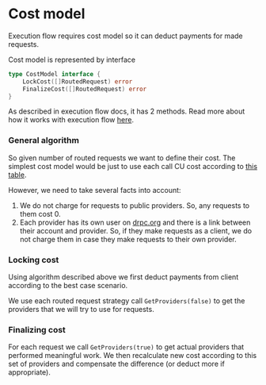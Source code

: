 # Cost model

Execution flow requires cost model so it can deduct payments for made requests.

Cost model is represented by interface

```go
type CostModel interface {
	LockCost([]RoutedRequest) error
	FinalizeCost([]RoutedRequest) error
}
```

As described in execution flow docs, it has 2 methods. Read more about how it works with execution flow [here](./overview.mdx).

### General algorithm

So given number of routed requests we want to define their cost. The simplest cost model would be just to use each call CU cost according to [this table](../../pricing/compute-units.mdx).

However, we need to take several facts into account:

1. We do not charge for requests to public providers. So, any requests to them cost 0.
2. Each provider has its own user on [drpc.org](http://drpc.org) and there is a link between their account and provider. So, if they make requests as a client, we do not charge them in case they make requests to their own provider.

### Locking cost

Using algorithm described above we first deduct payments from client according to the best case scenario.

We use each routed request strategy call `GetProviders(false)` to get the providers that we will try to use for requests.

### Finalizing cost

For each request we call `GetProviders(true)` to get actual providers that performed meaningful work. We then recalculate new cost according to this set of providers and compensate the difference (or deduct more if appropriate).
